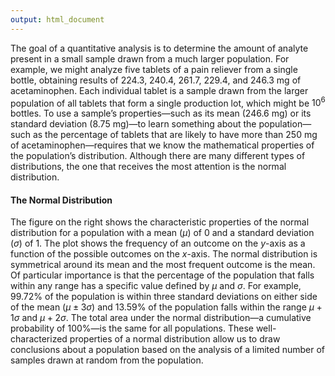 ```yaml
---
output: html_document
---
```


<!-- The following script makes it possible to use the mhchem -->
<!-- latex package in a .Rmd file and to knit it into an .html file -->
<!-- the font size is scaled to 90% to match text -->

```{=html}
<script type="text/x-mathjax-config">
MathJax.Hub.Config({
  TeX: {
    extensions: ["[Contrib]/mhchem/mhchem.js"]
}
});
MathJax.Hub.Config({ 
        "HTML-CSS": { scale: 90 }, 
        SVG: { linebreaks: { automatic:true } }, 
 });
</script>
```

<!-- text for introduction -->

The goal of a quantitative analysis is to determine the amount of analyte present in a small sample drawn from a much larger population. For example, we might analyze five tablets of a pain reliever from a single bottle, obtaining results of 224.3, 240.4, 261.7, 229.4, and 246.3 mg of acetaminophen. Each individual tablet is a sample drawn from the larger population of all tablets that form a single production lot, which might be $10^6$ bottles. To use a sample's properties---such as its mean (246.6 mg) or its standard deviation (8.75 mg)---to learn something about the population---such as the percentage of tablets that are likely to have more than 250 mg of acetaminophen---requires that we know the mathematical properties of the population's distribution. Although there are many different types of distributions, the one that receives the most attention is the normal distribution.

#### The Normal Distribution

The figure on the right shows the characteristic properties of the normal distribution for a population with a mean ($\mu$) of 0 and a standard deviation ($\sigma$) of 1. The plot shows the frequency of an outcome on the *y*-axis as a function of the possible outcomes on the *x*-axis. The normal distribution is symmetrical around its mean and the most frequent outcome is the mean. Of particular importance is that the percentage of the population that falls within any range has a specific value defined by $\mu$ and $\sigma$. For example, 99.72% of the population is within three standard deviations on either side of the mean $(\mu \pm 3 \sigma)$ and 13.59% of the population falls within the range $\mu + 1 \sigma$ and $\mu + 2 \sigma$. The total area under the normal distribution---a cumulative probability of 100%---is the same for all populations. These well-characterized properties of a normal distribution allow us to draw conclusions about a population based on the analysis of a limited number of samples drawn at random from the population. 
